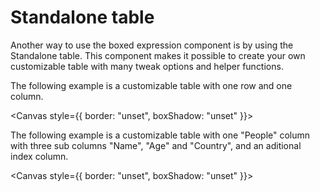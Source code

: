 
<Meta title="MDX/Standalone Table" of={StandaloneTable} />

# Standalone table

Another way to use the boxed expression component is by using the Standalone table. This component
makes it possible to create your own customizable table with many tweak options and helper functions.

The following example is a customizable table with one row and one column.

<Canvas style={{ border: "unset", boxShadow: "unset" }}>
  <Story of={StandaloneTable.Base} />
</Canvas>

The following example is a customizable table with one "People" column with three sub columns
"Name", "Age" and "Country", and an aditional index column.

<Canvas style={{ border: "unset", boxShadow: "unset" }}>
  <Story of={StandaloneTable.People} />
</Canvas>
